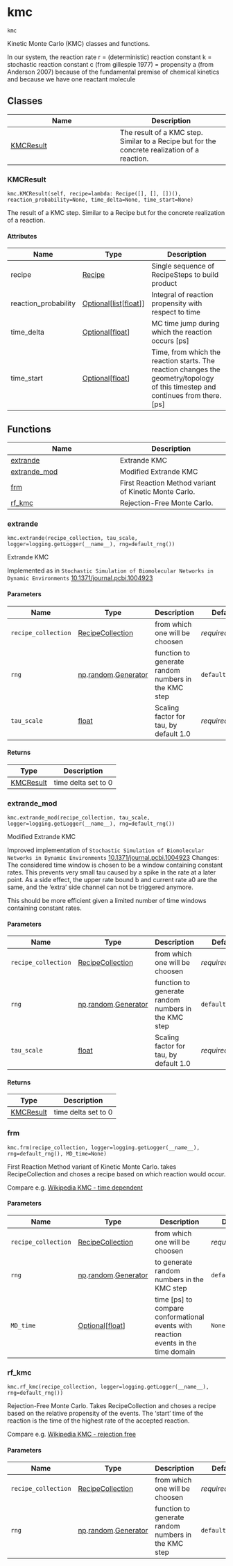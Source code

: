 # kmc { #kimmdy.kmc }

`kmc`

Kinetic Monte Carlo (KMC) classes and functions.

In our system, the reaction rate r = (deterministic) reaction constant k
= stochastic reaction constant c (from gillespie 1977)
= propensity a (from Anderson 2007)
because of the fundamental premise of chemical kinetics
and because we have one reactant molecule

## Classes

| Name | Description |
| --- | --- |
| [KMCResult](#kimmdy.kmc.KMCResult) | The result of a KMC step. Similar to a Recipe but for the concrete realization of a reaction. |

### KMCResult { #kimmdy.kmc.KMCResult }

`kmc.KMCResult(self, recipe=lambda: Recipe([], [], [])(), reaction_probability=None, time_delta=None, time_start=None)`

The result of a KMC step. Similar to a Recipe but for the concrete realization of a reaction.

#### Attributes

| Name                 | Type                                                                | Description                                                                                                                      |
|----------------------|---------------------------------------------------------------------|----------------------------------------------------------------------------------------------------------------------------------|
| recipe               | [Recipe](`kimmdy.recipe.Recipe`)                                    | Single sequence of RecipeSteps to build product                                                                                  |
| reaction_probability | [Optional](`typing.Optional`)\[[list](`list`)\[[float](`float`)\]\] | Integral of reaction propensity with respect to time                                                                             |
| time_delta           | [Optional](`typing.Optional`)\[[float](`float`)\]                   | MC time jump during which the reaction occurs [ps]                                                                               |
| time_start           | [Optional](`typing.Optional`)\[[float](`float`)\]                   | Time, from which the reaction starts. The reaction changes the geometry/topology of this timestep and continues from there. [ps] |

## Functions

| Name | Description |
| --- | --- |
| [extrande](#kimmdy.kmc.extrande) | Extrande KMC |
| [extrande_mod](#kimmdy.kmc.extrande_mod) | Modified Extrande KMC |
| [frm](#kimmdy.kmc.frm) | First Reaction Method variant of Kinetic Monte Carlo. |
| [rf_kmc](#kimmdy.kmc.rf_kmc) | Rejection-Free Monte Carlo. |

### extrande { #kimmdy.kmc.extrande }

`kmc.extrande(recipe_collection, tau_scale, logger=logging.getLogger(__name__), rng=default_rng())`

Extrande KMC

Implemented as in
`Stochastic Simulation of Biomolecular Networks in Dynamic Environments`
[10.1371/journal.pcbi.1004923](https://doi.org/10.1371/journal.pcbi.1004923)

#### Parameters

| Name                | Type                                                                         | Description                                         | Default         |
|---------------------|------------------------------------------------------------------------------|-----------------------------------------------------|-----------------|
| `recipe_collection` | [RecipeCollection](`kimmdy.recipe.RecipeCollection`)                         | from which one will be choosen                      | _required_      |
| `rng`               | [np](`numpy`).[random](`numpy.random`).[Generator](`numpy.random.Generator`) | function to generate random numbers in the KMC step | `default_rng()` |
| `tau_scale`         | [float](`float`)                                                             | Scaling factor for tau, by default 1.0              | _required_      |

#### Returns

| Type                                | Description         |
|-------------------------------------|---------------------|
| [KMCResult](`kimmdy.kmc.KMCResult`) | time delta set to 0 |

### extrande_mod { #kimmdy.kmc.extrande_mod }

`kmc.extrande_mod(recipe_collection, tau_scale, logger=logging.getLogger(__name__), rng=default_rng())`

Modified Extrande KMC

Improved implementation of
`Stochastic Simulation of Biomolecular Networks in Dynamic Environments`
[10.1371/journal.pcbi.1004923](https://doi.org/10.1371/journal.pcbi.1004923)
Changes: The considered time window is chosen to be a window containing
constant rates. This prevents very small tau caused by a spike in the rate
at a later point. As a side effect, the upper rate bound b and current rate
a0 are the same, and the 'extra' side channel can not be triggered anymore.

This should be more efficient given a limited number of time windows
containing constant rates.

#### Parameters

| Name                | Type                                                                         | Description                                         | Default         |
|---------------------|------------------------------------------------------------------------------|-----------------------------------------------------|-----------------|
| `recipe_collection` | [RecipeCollection](`kimmdy.recipe.RecipeCollection`)                         | from which one will be choosen                      | _required_      |
| `rng`               | [np](`numpy`).[random](`numpy.random`).[Generator](`numpy.random.Generator`) | function to generate random numbers in the KMC step | `default_rng()` |
| `tau_scale`         | [float](`float`)                                                             | Scaling factor for tau, by default 1.0              | _required_      |

#### Returns

| Type                                | Description         |
|-------------------------------------|---------------------|
| [KMCResult](`kimmdy.kmc.KMCResult`) | time delta set to 0 |

### frm { #kimmdy.kmc.frm }

`kmc.frm(recipe_collection, logger=logging.getLogger(__name__), rng=default_rng(), MD_time=None)`

First Reaction Method variant of Kinetic Monte Carlo.
takes RecipeCollection and choses a recipe based on which reaction would occur.

Compare e.g. [Wikipedia KMC - time dependent](https://en.wikipedia.org/wiki/Kinetic_Monte_Carlo#Time-dependent_Algorithms)

#### Parameters

| Name                | Type                                                                         | Description                                                                        | Default         |
|---------------------|------------------------------------------------------------------------------|------------------------------------------------------------------------------------|-----------------|
| `recipe_collection` | [RecipeCollection](`kimmdy.recipe.RecipeCollection`)                         | from which one will be choosen                                                     | _required_      |
| `rng`               | [np](`numpy`).[random](`numpy.random`).[Generator](`numpy.random.Generator`) | to generate random numbers in the KMC step                                         | `default_rng()` |
| `MD_time`           | [Optional](`typing.Optional`)\[[float](`float`)\]                            | time [ps] to compare conformational events with reaction events in the time domain | `None`          |

### rf_kmc { #kimmdy.kmc.rf_kmc }

`kmc.rf_kmc(recipe_collection, logger=logging.getLogger(__name__), rng=default_rng())`

Rejection-Free Monte Carlo.
Takes RecipeCollection and choses a recipe based on the relative propensity of the events.
The 'start' time of the reaction is the time of the highest rate of the accepted reaction.

Compare e.g. [Wikipedia KMC - rejection free](https://en.wikipedia.org/wiki/Kinetic_Monte_Carlo#Rejection-free_KMC)

#### Parameters

| Name                | Type                                                                         | Description                                         | Default         |
|---------------------|------------------------------------------------------------------------------|-----------------------------------------------------|-----------------|
| `recipe_collection` | [RecipeCollection](`kimmdy.recipe.RecipeCollection`)                         | from which one will be choosen                      | _required_      |
| `rng`               | [np](`numpy`).[random](`numpy.random`).[Generator](`numpy.random.Generator`) | function to generate random numbers in the KMC step | `default_rng()` |